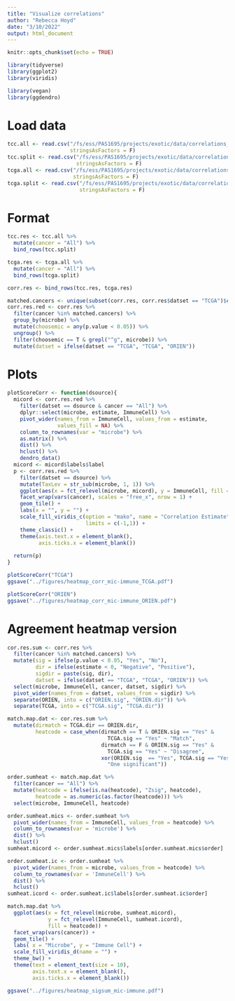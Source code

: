 ```yaml
---
title: "Visualize correlations"
author: "Rebecca Hoyd"
date: "3/10/2022"
output: html_document
---
```


```r
knitr::opts_chunk$set(echo = TRUE)

library(tidyverse)
library(ggplot2)
library(viridis)

library(vegan)
library(ggdendro)
```

# Load data

```r
tcc.all <- read.csv("/fs/ess/PAS1695/projects/exotic/data/correlations_mic-immune_TCC.csv",
                    stringsAsFactors = F)
tcc.split <- read.csv("/fs/ess/PAS1695/projects/exotic/data/correlations_mic-immune_TCC_split-cancer.csv",
                      stringsAsFactors = F)
tcga.all <- read.csv("/fs/ess/PAS1695/projects/exotic/data/correlations_mic-immune_TCGA.csv",
                     stringsAsFactors = F)
tcga.split <- read.csv("/fs/ess/PAS1695/projects/exotic/data/correlations_mic-immune_TCGA_split-cancer.csv",
                       stringsAsFactors = F)
```

# Format

```r
tcc.res <- tcc.all %>%
  mutate(cancer = "All") %>%
  bind_rows(tcc.split)

tcga.res <- tcga.all %>%
  mutate(cancer = "All") %>%
  bind_rows(tcga.split)

corr.res <- bind_rows(tcc.res, tcga.res)
```

```r
matched.cancers <- unique(subset(corr.res, corr.res$datset == "TCGA")$cancer)
corr.res.red <- corr.res %>%
  filter(cancer %in% matched.cancers) %>%
  group_by(microbe) %>%
  mutate(choosemic = any(p.value < 0.05)) %>%
  ungroup() %>%
  filter(choosemic == T & grepl("^g", microbe)) %>%
  mutate(datset = ifelse(datset == "TCGA", "TCGA", "ORIEN"))
```

# Plots 

```r
plotScoreCorr <- function(dsource){
  micord <- corr.res.red %>%
    filter(datset == dsource & cancer == "All") %>%
    dplyr::select(microbe, estimate, ImmuneCell) %>%
    pivot_wider(names_from = ImmuneCell, values_from = estimate,
                values_fill = NA) %>%
    column_to_rownames(var = "microbe") %>%
    as.matrix() %>%
    dist() %>%
    hclust() %>%
    dendro_data()
  micord <- micord$labels$label
  p <- corr.res.red %>%
    filter(datset == dsource) %>%
    mutate(TaxLev = str_sub(microbe, 1, 1)) %>%
    ggplot(aes(x = fct_relevel(microbe, micord), y = ImmuneCell, fill = estimate)) +
    facet_wrap(vars(cancer), scales = "free_x", nrow = 1) +
    geom_tile() +
    labs(x = "", y = "") +
    scale_fill_viridis_c(option = "mako", name = "Correlation Estimate",
                         limits = c(-1,1)) +
    theme_classic() +
    theme(axis.text.x = element_blank(),
          axis.ticks.x = element_blank())
  
  return(p)
}
```

```r
plotScoreCorr("TCGA")
ggsave("../figures/heatmap_corr_mic-immune_TCGA.pdf")
```

```r
plotScoreCorr("ORIEN")
ggsave("../figures/heatmap_corr_mic-immune_ORIEN.pdf")
```

# Agreement heatmap version

```r
cor.res.sum <- corr.res %>%
  filter(cancer %in% matched.cancers) %>%
  mutate(sig = ifelse(p.value < 0.05, "Yes", "No"),
         dir = ifelse(estimate < 0, "Negative", "Positive"),
         sigdir = paste(sig, dir),
         datset = ifelse(datset == "TCGA", "TCGA", "ORIEN")) %>%
  select(microbe, ImmuneCell, cancer, datset, sigdir) %>%
  pivot_wider(names_from = datset, values_from = sigdir) %>%
  separate(ORIEN, into = c("ORIEN.sig", "ORIEN.dir")) %>%
  separate(TCGA, into = c("TCGA.sig", "TCGA.dir"))

match.map.dat <- cor.res.sum %>%
  mutate(dirmatch = TCGA.dir == ORIEN.dir,
         heatcode = case_when(dirmatch == T & ORIEN.sig == "Yes" & 
                                TCGA.sig == "Yes" ~ "Match",
                              dirmatch == F & ORIEN.sig == "Yes" & 
                                TCGA.sig == "Yes" ~ "Disagree",
                              xor(ORIEN.sig  == "Yes", TCGA.sig == "Yes") ~
                                "One significant"))
```

```r
order.sumheat <- match.map.dat %>%
  filter(cancer == "All") %>%
  mutate(heatcode = ifelse(is.na(heatcode), "Zsig", heatcode),
         heatcode = as.numeric(as.factor(heatcode))) %>%
  select(microbe, ImmuneCell, heatcode)

order.sumheat.mics <- order.sumheat %>%
  pivot_wider(names_from = ImmuneCell, values_from = heatcode) %>%
  column_to_rownames(var = 'microbe') %>%
  dist() %>%
  hclust() 
sumheat.micord <- order.sumheat.mics$labels[order.sumheat.mics$order]

order.sumheat.ic <- order.sumheat %>%
  pivot_wider(names_from = microbe, values_from = heatcode) %>%
  column_to_rownames(var = 'ImmuneCell') %>%
  dist() %>%
  hclust() 
sumheat.icord <- order.sumheat.ic$labels[order.sumheat.ic$order]
```

```r
match.map.dat %>%
  ggplot(aes(x = fct_relevel(microbe, sumheat.micord), 
             y = fct_relevel(ImmuneCell, sumheat.icord), 
             fill = heatcode)) +
  facet_wrap(vars(cancer)) +
  geom_tile() +
  labs( x = "Microbe", y = "Immune Cell") +
  scale_fill_viridis_d(name = "") +
  theme_bw() +
  theme(text = element_text(size = 10),
        axis.text.x = element_blank(),
        axis.ticks.x = element_blank())

ggsave("../figures/heatmap_sigsum_mic-immune.pdf")
```

